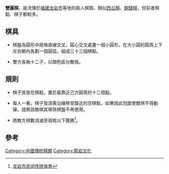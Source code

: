 '''雙圓棋'''，是流傳於[[福建|福建]][[龙岩市|龙岩市]]等地的兩人棋類，類似[[西瓜棋|西瓜棋]]、[[銅錢棋|銅錢棋]]，但前者棋點、棋子都較多。

==棋具==

*棋盤為圓形中兩條直線交叉，圓心交叉處畫一個小圓形，在大小圓的圓周上下左右朝內各劃一個圓弧，組成三十三個棋點。

*雙方各執十二子，以顏色區分敵我。

==規則==

*棋子皆放在棋點，置於最靠近己方圓周的十二個點。

*每人一著。棋子皆須需沿線移至鄰近的空棋點，如果因此包圍使敵棋不得動彈，就將該敵棋其移除棋盤不再使用。

*將敵方棋數消滅至兩枚以下獲勝<ref>[http://www.cnbjqywh.com/articlecontent.aspx?ClassId=331&Id=19982  	龙岩市民间传统体育]{{dead link|date=2018年5月 |bot=InternetArchiveBot |fix-attempted=yes }}</ref>。

==參考==
<div class="references-small">
<references/>
</div>

[[Category:中國傳統棋類|Category:中國傳統棋類]]
[[Category:龍岩文化|Category:龍岩文化]]